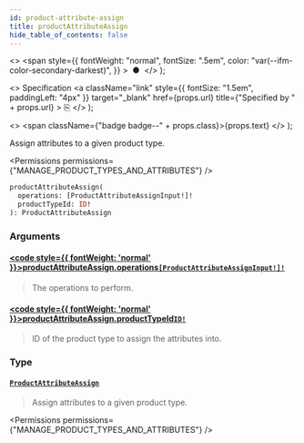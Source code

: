 ```yaml
---
id: product-attribute-assign
title: productAttributeAssign
hide_table_of_contents: false
---
```


  <>
    <span
      style={{
        fontWeight: "normal",
        fontSize: ".5em",
        color: "var(--ifm-color-secondary-darkest)",
      }}
    >
      &nbsp;●&nbsp;
    </span>
  </>
);

  <>
    Specification
    <a
      className="link"
      style={{ fontSize: "1.5em", paddingLeft: "4px" }}
      target="\_blank"
      href={props.url}
      title={"Specified by " + props.url}
    >
      ⎘
    </a>
  </>
);

  <>
    <span className={"badge badge--" + props.class}>{props.text}</span>
  </>
);

Assign attributes to a given product type.

<Permissions permissions={"MANAGE_PRODUCT_TYPES_AND_ATTRIBUTES"} />

```graphql
productAttributeAssign(
  operations: [ProductAttributeAssignInput!]!
  productTypeId: ID!
): ProductAttributeAssign
```

### Arguments

#### [<code style={{ fontWeight: 'normal' }}>productAttributeAssign.<b>operations</b></code>](#)<Bullet />[`[ProductAttributeAssignInput!]!`](../../../api-reference/products/inputs/product-attribute-assign-input) <Badge class="secondary" text="non-null"/> <Badge class="secondary" text="input"/> <Badge class="secondary" text="products"/>

> The operations to perform.

#### [<code style={{ fontWeight: 'normal' }}>productAttributeAssign.<b>productTypeId</b></code>](#)<Bullet />[`ID!`](../../../api-reference/miscellaneous/scalars/id) <Badge class="secondary" text="non-null"/> <Badge class="secondary" text="scalar"/> <Badge class="secondary" text="miscellaneous"/>

> ID of the product type to assign the attributes into.

### Type

#### [`ProductAttributeAssign`](../../../api-reference/products/objects/product-attribute-assign) <Badge class="secondary" text="object"/> <Badge class="secondary" text="products"/>

> Assign attributes to a given product type.

<Permissions permissions={"MANAGE_PRODUCT_TYPES_AND_ATTRIBUTES"} />

>

